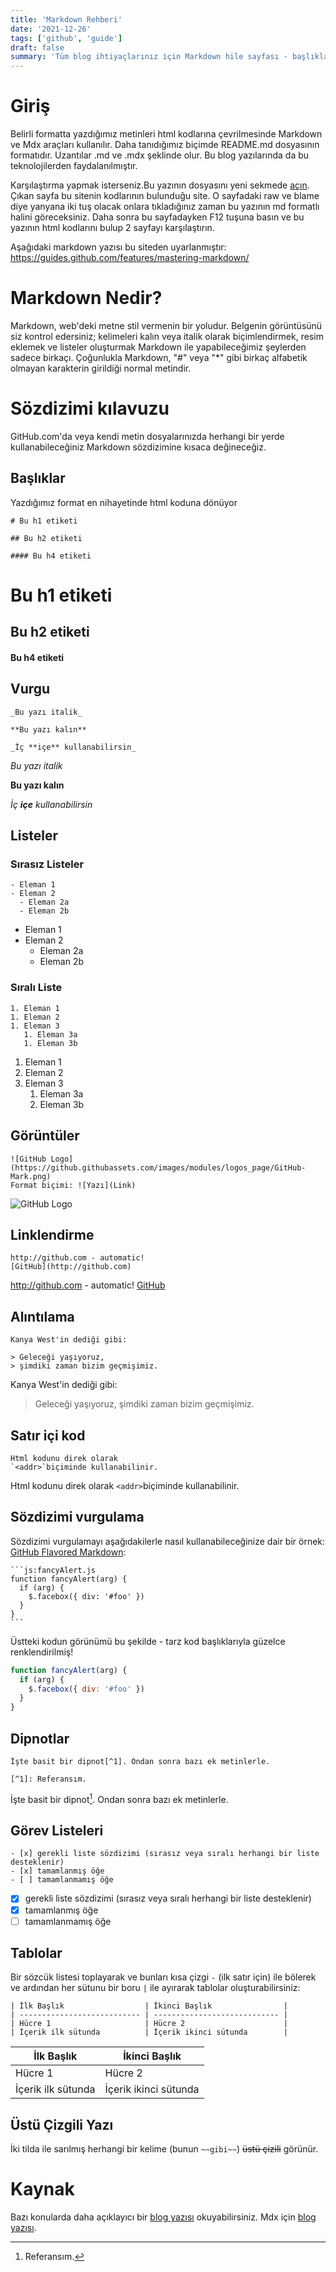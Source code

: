 ```yaml
---
title: 'Markdown Rehberi'
date: '2021-12-26'
tags: ['github', 'guide']
draft: false
summary: 'Tüm blog ihtiyaçlarınız için Markdown hile sayfası - başlıklar, listeler, resimler, tablolar ve daha fazlası! GitHub Flavored Markdown'a dayalı resimli bir kılavuz.'
---
```


# Giriş


Belirli formatta yazdığımız metinleri html kodlarına çevrilmesinde Markdown ve Mdx araçları kullanılır. Daha tanıdığımız biçimde README.md dosyasının formatıdır. Uzantılar .md ve .mdx şeklinde olur. Bu blog yazılarında da bu teknolojilerden faydalanılmıştır. 

Karşılaştırma yapmak isterseniz.Bu yazının dosyasını yeni sekmede [açın](https://github.com/konerjonlar/blog-nextjs-tailwind/blob/master/data/blog/github-markdown-guide.mdx). Çıkan sayfa bu sitenin kodlarının bulunduğu site. O sayfadaki raw ve blame diye yanyana iki tuş olacak onlara tıkladığınız zaman bu yazının md formatlı halini göreceksiniz. Daha sonra bu sayfadayken F12 tuşuna basın ve bu yazının html kodlarını bulup 2 sayfayı karşılaştırın.


Aşağıdaki markdown yazısı bu siteden uyarlanmıştır: https://guides.github.com/features/mastering-markdown/

# Markdown Nedir?

Markdown, web'deki metne stil vermenin bir yoludur. Belgenin görüntüsünü siz kontrol edersiniz; kelimeleri kalın veya italik olarak biçimlendirmek, resim eklemek ve listeler oluşturmak Markdown ile yapabileceğimiz şeylerden sadece birkaçı. Çoğunlukla Markdown, "#" veya "*" gibi birkaç alfabetik olmayan karakterin girildiği normal metindir.

# Sözdizimi kılavuzu

GitHub.com'da veya kendi metin dosyalarınızda herhangi bir yerde kullanabileceğiniz Markdown sözdizimine kısaca değineceğiz.

## Başlıklar

Yazdığımız format en nihayetinde html koduna dönüyor

```
# Bu h1 etiketi

## Bu h2 etiketi

#### Bu h4 etiketi
```

# Bu h1 etiketi

## Bu h2 etiketi

#### Bu h4 etiketi

## Vurgu

```
_Bu yazı italik_

**Bu yazı kalın**

_İç **içe** kullanabilirsin_
```

_Bu yazı italik_

**Bu yazı kalın**

_İç **içe** kullanabilirsin_

## Listeler

### Sırasız Listeler

```
- Eleman 1
- Eleman 2
  - Eleman 2a
  - Eleman 2b
```

- Eleman 1
- Eleman 2
  - Eleman 2a
  - Eleman 2b

### Sıralı Liste

```
1. Eleman 1
1. Eleman 2
1. Eleman 3
   1. Eleman 3a
   1. Eleman 3b
```

1. Eleman 1
1. Eleman 2
1. Eleman 3
   1. Eleman 3a
   1. Eleman 3b

## Görüntüler

```
![GitHub Logo](https://github.githubassets.com/images/modules/logos_page/GitHub-Mark.png)
Format biçimi: ![Yazı](Link)
```

![GitHub Logo](https://github.githubassets.com/images/modules/logos_page/GitHub-Mark.png)

## Linklendirme

```
http://github.com - automatic!
[GitHub](http://github.com)
```

http://github.com - automatic!
[GitHub](http://github.com)

## Alıntılama

```
Kanya West'in dediği gibi:

> Geleceği yaşıyoruz,
> şimdiki zaman bizim geçmişimiz.
```

Kanya West'in dediği gibi:

> Geleceği yaşıyoruz,
> şimdiki zaman bizim geçmişimiz.

## Satır içi kod

```
Html kodunu direk olarak
`<addr>`biçiminde kullanabilinir.
```

Html kodunu direk olarak
`<addr>`biçiminde kullanabilinir.

## Sözdizimi vurgulama

Sözdizimi vurgulamayı aşağıdakilerle nasıl kullanabileceğinize dair bir örnek: [GitHub Flavored Markdown](https://help.github.com/articles/basic-writing-and-formatting-syntax/):

````
```js:fancyAlert.js
function fancyAlert(arg) {
  if (arg) {
    $.facebox({ div: '#foo' })
  }
}
```
````

Üstteki kodun görünümü bu şekilde - tarz kod başlıklarıyla güzelce renklendirilmiş!

```js:fancyAlert.js
function fancyAlert(arg) {
  if (arg) {
    $.facebox({ div: '#foo' })
  }
}
```

## Dipnotlar

```
İşte basit bir dipnot[^1]. Ondan sonra bazı ek metinlerle.

[^1]: Referansım.
```

İşte basit bir dipnot[^1]. Ondan sonra bazı ek metinlerle.

[^1]: Referansım.

## Görev Listeleri

```
- [x] gerekli liste sözdizimi (sırasız veya sıralı herhangi bir liste desteklenir)
- [x] tamamlanmış öğe
- [ ] tamamlanmamış öğe
```

- [x] gerekli liste sözdizimi (sırasız veya sıralı herhangi bir liste desteklenir)
- [x] tamamlanmış öğe
- [ ] tamamlanmamış öğe

## Tablolar

Bir sözcük listesi toplayarak ve bunları kısa çizgi `-` (ilk satır için) ile bölerek ve ardından her sütunu bir boru `|` ile ayırarak tablolar oluşturabilirsiniz:

```
| İlk Başlık                  | İkinci Başlık                |
| --------------------------- | ---------------------------- |
| Hücre 1                     | Hücre 2                      |
| İçerik ilk sütunda          | İçerik ikinci sütunda        |
```

| İlk Başlık                  | İkinci Başlık                |
| --------------------------- | ---------------------------- |
| Hücre 1                     | Hücre 2                      |
| İçerik ilk sütunda          | İçerik ikinci sütunda        |

## Üstü Çizgili Yazı

İki tilda ile sarılmış herhangi bir kelime (bunun `~~gibi~~`) ~~üstü çizili~~ görünür.

# Kaynak 

Bazı konularda daha açıklayıcı bir [blog yazısı](https://ceaksan.com/tr/markdown-nedir) okuyabilirsiniz. 
Mdx için [blog yazısı](https://onurdayibasi.com/tutorials/2020/2020-03-29-mdx-ve-dinamik-sayfalar/).